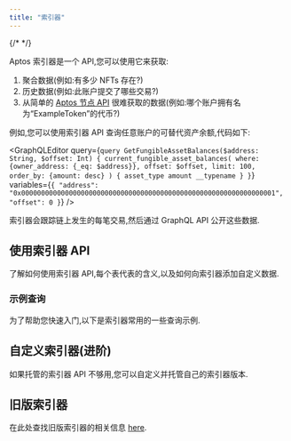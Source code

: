 ```yaml
---
title: "索引器"
---
```




{/* <IndexerBetaNotice></IndexerBetaNotice> */}

Aptos 索引器是一个 API,您可以使用它来获取:

1. 聚合数据(例如:有多少 NFTs 存在?)
2. 历史数据(例如:此账户提交了哪些交易?)
3. 从简单的 [Aptos 节点 API](/zh/build/apis/fullnode-rest-api) 很难获取的数据(例如:哪个账户拥有名为“ExampleToken”的代币?)

例如,您可以使用索引器 API 查询任意账户的可替代资产余额,代码如下:

<GraphQLEditor
  query={`query GetFungibleAssetBalances($address: String, $offset: Int) {
current_fungible_asset_balances(
where: {owner_address: {_eq: $address}},
offset: $offset,
limit: 100,
order_by: {amount: desc}
) {
asset_type
amount
__typename
}
}`}
  variables={`{
"address": "0x0000000000000000000000000000000000000000000000000000000000000001",
"offset": 0
}`}
/>

<Aside type="note">
  索引器会跟踪链上发生的每笔交易,然后通过 GraphQL API 公开这些数据.
</Aside>

## 使用索引器 API

了解如何使用索引器 API,每个表代表的含义,以及如何向索引器添加自定义数据.

<CardGrid>
  <LinkCard href="/zh/build/indexer/aptos-hosted" title="访问 API" description="了解如何查询索引器 API。" />

  <LinkCard href="/zh/build/indexer/indexer-reference" title="索引器表参考" description="详细的索引器表格及其架构参考。" />

  <LinkCard href="/zh/build/indexer/architecture" title="架构" description="索引器架构的详细布局。" />
</CardGrid>

### 示例查询

为了帮助您快速入门,以下是索引器常用的一些查询示例.

<CardGrid>
  <LinkCard href="/zh/build/indexer/fungible-asset-balances" title="获取可替代资产余额" description="获取某账户当前拥有的所有可替代资产。" />

  <LinkCard href="/zh/build/indexer/account-transactions" title="获取账户交易" description="获取影响某账户的所有交易记录。" />

  <LinkCard href="/zh/build/indexer/ans-lookup" title="获取 Aptos 名称" description="通过 ANS 检索与某账户关联的 Aptos 名称。" />

  <LinkCard href="/zh/build/indexer/fungible-asset-info" title="获取可替代资产信息" description="获取特定可替代资产的详细信息。" />

  <LinkCard href="/zh/build/indexer/get-nft-collections" title="获取 NFT 集合" description="检索某账户拥有的 NFT 集合。" />

  <LinkCard href="/zh/build/indexer/get-nfts" title="获取 NFT" description="检索某账户拥有的个人 NFT。" />

  <LinkCard href="/zh/build/indexer/token-metadata" title="获取代币元数据" description="获取特定代币的元数据信息。" />

  <LinkCard href="/zh/build/indexer/get-delegators" title="统计质押池中的委托人" description="检索质押池中活跃的委托人数量。" />
</CardGrid>

## 自定义索引器(进阶)

如果托管的索引器 API 不够用,您可以自定义并托管自己的索引器版本.

<CardGrid>
  <LinkCard href="/zh/build/indexer/architecture" title="架构" description="索引器架构的详细布局。" />

  <LinkCard href="/zh/build/indexer/custom-processors" title="自定义处理器" description="自定义索引器中数据处理和共享的方式。" />

  <LinkCard href="/zh/build/indexer/txn-stream" title="交易流服务" description="索引器使用的 GRPC 交易流服务。" />

  <LinkCard href="/zh/build/indexer/self-hosted" title="自托管索引器 API" description="托管您自己的索引器 API。" />
</CardGrid>

## 旧版索引器

在此处查找旧版索引器的相关信息 [here](/zh/build/indexer/legacy).
